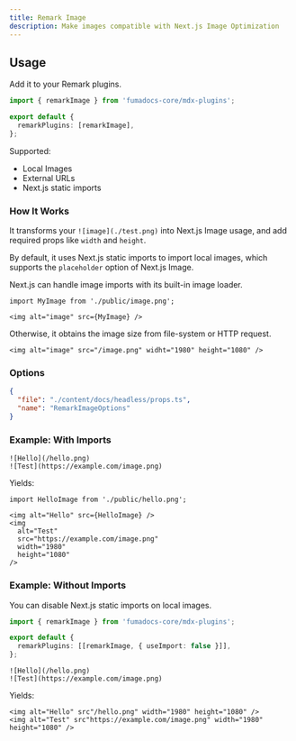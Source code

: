 ```yaml
---
title: Remark Image
description: Make images compatible with Next.js Image Optimization
---
```


## Usage

Add it to your Remark plugins.

```ts
import { remarkImage } from 'fumadocs-core/mdx-plugins';

export default {
  remarkPlugins: [remarkImage],
};
```

Supported:

- Local Images
- External URLs
- Next.js static imports

### How It Works

It transforms your `![image](./test.png)` into Next.js Image usage, and add required props like `width` and `height`.

By default, it uses Next.js static imports to import local images, which supports the `placeholder` option of Next.js Image.

Next.js can handle image imports with its built-in image loader.

```mdx
import MyImage from './public/image.png';

<img alt="image" src={MyImage} />
```

Otherwise, it obtains the image size from file-system or HTTP request.

```mdx
<img alt="image" src="/image.png" widht="1980" height="1080" />
```

### Options

```json doc-gen:typescript
{
  "file": "./content/docs/headless/props.ts",
  "name": "RemarkImageOptions"
}
```

### Example: With Imports

```mdx
![Hello](/hello.png)
![Test](https://example.com/image.png)
```

Yields:

```mdx
import HelloImage from './public/hello.png';

<img alt="Hello" src={HelloImage} />
<img
  alt="Test"
  src="https://example.com/image.png"
  width="1980"
  height="1080"
/>
```

### Example: Without Imports

You can disable Next.js static imports on local images.

```ts
import { remarkImage } from 'fumadocs-core/mdx-plugins';

export default {
  remarkPlugins: [[remarkImage, { useImport: false }]],
};
```

```mdx
![Hello](/hello.png)
![Test](https://example.com/image.png)
```

Yields:

```mdx
<img alt="Hello" src"/hello.png" width="1980" height="1080" />
<img alt="Test" src"https://example.com/image.png" width="1980" height="1080" />
```
